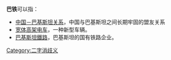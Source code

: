 '''巴铁'''可以指：

* [[中国－巴基斯坦关系|中国－巴基斯坦关系]]，中国与巴基斯坦之间长期牢固的盟友关系
* [[宽体高架电车|宽体高架电车]]，一种新型车辆。
*[[巴基斯坦鐵路|巴基斯坦鐵路]]，巴基斯坦的国有铁路企业。
{{消歧义}}

[[Category:二字消歧义|Category:二字消歧义]]
